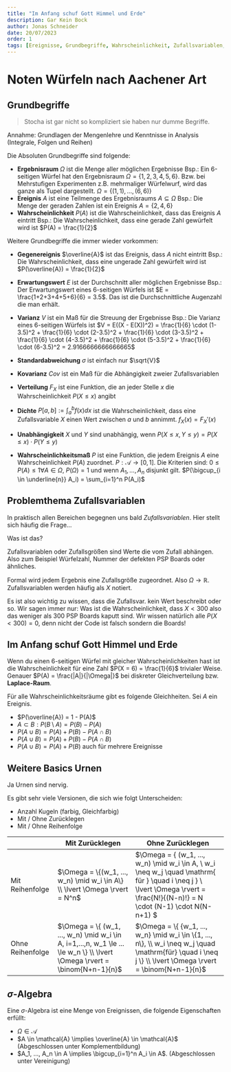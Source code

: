 ```yaml
---
title: "Im Anfang schuf Gott Himmel und Erde"
description: Gar Kein Bock
author: Jonas Schneider
date: 20/07/2023
order: 1
tags: [Ereignisse, Grundbegriffe, Wahrscheinlichkeit, Zufallsvariablen, Urnen, Sigma-Algebra]
---
```


# Noten Würfeln nach Aachener Art

## Grundbegriffe

> Stocha ist gar nicht so kompliziert sie haben nur dumme Begriffe.

Annahme: Grundlagen der Mengenlehre und Kenntnisse in Analysis (Integrale, Folgen und Reihen) 

Die Absoluten Grundbegriffe sind folgende:

- **Ergebnisraum** $\Omega$ ist die Menge aller möglichen Ergebnisse
  Bsp.: Ein 6-seitigen Würfel hat den Ergebnisraum $\Omega = \{1,2,3,4,5,6\}$. Bzw. bei Mehrstufigen Experimenten z.B. mehrmaliger Würfelwurf, wird das ganze als Tupel dargestellt. $\Omega = \{ (1,1),..., (6,6)\}$
- **Ereignis** $A$ ist eine Teilmenge des Ergebnisraums $A \subseteq \Omega$
  Bsp.: Die Menge der geraden Zahlen ist ein Ereignis $A = \{2,4,6\}$
- **Wahrscheinlichkeit** $P(A)$ ist die Wahrscheinlichkeit, dass das Ereignis $A$ eintritt
  Bsp.: Die Wahrscheinlichkeit, dass eine gerade Zahl gewürfelt wird ist $P(A) = \frac{1}{2}$

Weitere Grundbegriffe die immer wieder vorkommen:
- **Gegenereignis** $\overline{A}$ ist das Ereignis, dass $A$ nicht eintritt
  Bsp.: Die Wahrscheinlichkeit, dass eine ungerade Zahl gewürfelt wird ist $P(\overline{A}) = \frac{1}{2}$
- **Erwartungswert** $E$ ist der Durchschnitt aller möglichen Ergebnisse
  Bsp.: Der Erwartungswert eines 6-seitigen Würfels ist $E = \frac{1+2+3+4+5+6}{6} = 3.5$. Das ist die Durchschnittliche Augenzahl die man erhält.
- **Varianz** $V$ ist ein Maß für die Streuung der Ergebnisse
  Bsp.: Die Varianz eines 6-seitigen Würfels ist $V = E((X - E(X))^2) = \frac{1}{6} \cdot (1-3.5)^2 + \frac{1}{6} \cdot (2-3.5)^2 + \frac{1}{6} \cdot (3-3.5)^2 + \frac{1}{6} \cdot (4-3.5)^2 + \frac{1}{6} \cdot (5-3.5)^2 + \frac{1}{6} \cdot (6-3.5)^2 = 2.9166666666666665$

- **Standardabweichung** $\sigma$ ist einfach nur $\sqrt{V}$
- **Kovarianz** $Cov$ ist ein Maß für die Abhängigkeit zweier Zufallsvariablen
- **Verteilung** $F_X$ ist eine Funktion, die an jeder Stelle $x$ die Wahrscheinlichkeit $P(X \leq x)$ angibt
- **Dichte** $P[a,b] := \int_a^b f(x) dx$ ist die Wahrscheinlichkeit, dass eine Zufallsvariable $X$ einen Wert zwischen $a$ und $b$ annimmt. $f_X(x) = F_X'(x)$
- **Unabhängigkeit** $X$ und $Y$ sind unabhängig, wenn $P(X \leq x, Y \leq y) = P(X \leq x) \cdot P(Y \leq y)$
- **Wahrscheinlichkeitsmaß** $P$ ist eine Funktion, die jedem Ereignis $A$ eine Wahrscheinlichkeit $P(A)$ zuordnet. $P: \mathcal{A} \to [0,1]$. Die Kriterien sind: $0 \le P(A) \le 1 \forall A \in \Omega$, $P(\Omega)= 1$ und wenn $A_1, ..., A_n$ disjunkt gilt. $P(\bigcup_{i \in \underline{n}} A_i) = \sum_{i=1}^n P(A_i)$

## Problemthema Zufallsvariablen
In praktisch allen Bereichen begegnen uns bald _Zufallsvariablen_. Hier stellt sich häufig die Frage...

Was ist das?

Zufallsvariablen oder Zufallsgrößen sind Werte die vom Zufall abhängen.
Also zum Beispiel Würfelzahl, Nummer der defekten PSP Boards oder ähnliches.

Formal wird jedem Ergebnis eine Zufallsgröße zugeordnet. Also $\Omega \to \mathbb{R}$. Zufallsvariablen werden häufig als $X$ notiert. 

Es ist also wichtig zu wissen, dass die Zufallsvar. kein Wert beschreibt oder so. Wir sagen immer nur: Was ist die Wahrscheinlichkeit, dass $X < 300$ also das weniger als $300$ PSP Boards kaputt sind. Wir wissen natürlich alle $P(X < 300) = 0$, denn nicht der Code ist falsch sondern die Boards!

## Im Anfang schuf Gott Himmel und Erde

Wenn du einen $6$-seitigen Würfel mit gleicher Wahrscheinlichkeiten hast ist die Wahrscheinlichkeit für eine Zahl $P(X = 6) = \frac{1}{6}$ trivialer Weise. Genauer $P(A) = \frac{|A|}{|\Omega|}$ bei diskreter Gleichverteilung bzw. **Laplace-Raum**.

Für alle Wahrscheinlichkeitsräume gibt es folgende Gleichheiten. Sei $A$ ein Ereignis.
  - $P(\overline{A}) = 1 - P(A)$  
  - $A \subset B: P(B \setminus A) = P(B) - P(A)$
  - $P(A \cup B) = P(A) + P(B) - P(A \cap B)$
  - $P(A \cup B) = P(A) + P(B) - P(A \cap B)$
  - $P(A \cup B) = P(A) + P(B)$ auch für mehrere Ereignisse


## Weitere Basics Urnen
Ja Urnen sind nervig. 

Es gibt sehr viele Versionen, die sich wie folgt Unterscheiden:
- Anzahl Kugeln (farbig, Gleichfarbig)
- Mit / Ohne Zurücklegen
- Mit / Ohne Reihenfolge

|                  | Mit Zurücklegen                                                                                                     | Ohne Zurücklegen                                                                                                                                |
|------------------|---------------------------------------------------------------------------------------------------------------------|-------------------------------------------------------------------------------------------------------------------------------------------------|
| Mit Reihenfolge  | $\Omega = \{(w_1, ..., w_n) \mid w_i \in A\} \\ \lvert \Omega \rvert = N^n$                                                  | $\Omega =  \{ (w_1, ..., w_n) \mid w_i \in A, \\ w_i \neq w_j \quad \mathrm{ für } \quad  i \neq j \}  \\ \lvert \Omega \rvert = \frac{N!}{(N-n)!} = N \cdot (N-1) \cdot N(N-n+1) $ |
| Ohne Reihenfolge | $\Omega =  \{ (w_1, ..., w_n) \mid w_i \in A, i=1,...,n, w_1 \le ... \le w_n \}  \\ \lvert \Omega \rvert = \binom{N+n-1}{n}$ | $\Omega =  \{ {w_1, ..., w_n} \mid w_i \in \{1, ..., n\}, \\ w_i \neq w_j \quad \mathrm{für} \quad i \neq j \}  \\ \lvert \Omega \rvert = \binom{N+n-1}{n}$                       |


## $\sigma$-Algebra
Eine $\sigma$-Algebra ist eine Menge von Ereignissen, die folgende Eigenschaften erfüllt:
- $\Omega \in \mathcal{A}$
- $A \in \mathcal{A} \implies \overline{A} \in \mathcal{A}$ (Abgeschlossen unter Komplementbildung)
- $A_1, ..., A_n \in A \implies \bigcup_{i=1}^n A_i \in A$. (Abgeschlossen unter Vereinigung)

